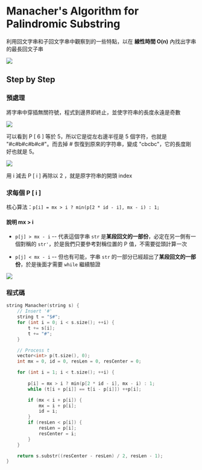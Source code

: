 Manacher's Algorithm for Palindromic Substring
===


利用回文字串和子回文字串中觀察到的一些特點，以在 **線性時間 O(n)** 內找出字串的最長回文子串

![](public/images/algorithm/manacher_1.jpg)

## Step by Step

<Steps>

### 預處理

將字串中穿插無關符號，程式到邊界即終止，並使字符串的長度永遠是奇數

![](public/images/algorithm/manacher_2.jpg)

可以看到 P [ 6 ] 等於 5，所以它是從左右邊半徑是 5 個字符，也就是 "#c#b#c#b#c#"。而去掉 # 恢復到原來的字符串，變成 "cbcbc"，它的長度剛好也就是 5。

![](public/images/algorithm/manacher_3.jpg)

用 i 減去 P [ i ] 再除以 2 ，就是原字符串的開頭 index


### 求每個 P [ i ]

核心算法：`p[i] = mx > i ? min(p[2 * id - i], mx - i) : 1;`

#### 說明 mx > i

- `p[j] > mx - i` -- 代表這個字串 `str` 是**某段回文的一部份**，必定在另一側有一個對稱的 `str'`，於是我們只要參考對稱位置的 P 值，不需要從頭計算一次

- `p[j] < mx - i` -- 但也有可能，字串 `str` 的一部分已經超出了**某段回文的一部份**，於是後面才需要 `while` 繼續驗證

![](public/images/algorithm/manacher_4.jpg)

### 程式碼

```cpp
string Manacher(string s) {
    // Insert '#'
    string t = "$#";
    for (int i = 0; i < s.size(); ++i) {
        t += s[i];
        t += "#";
    }

    // Process t
    vector<int> p(t.size(), 0);
    int mx = 0, id = 0, resLen = 0, resCenter = 0;

    for (int i = 1; i < t.size(); ++i) {
        
        p[i] = mx > i ? min(p[2 * id - i], mx - i) : 1;
        while (t[i + p[i]] == t[i - p[i]]) ++p[i];

        if (mx < i + p[i]) {
            mx = i + p[i];
            id = i;
        }
        if (resLen < p[i]) {
            resLen = p[i];
            resCenter = i;
        }
    }

    return s.substr((resCenter - resLen) / 2, resLen - 1);
}
```

</Steps>
